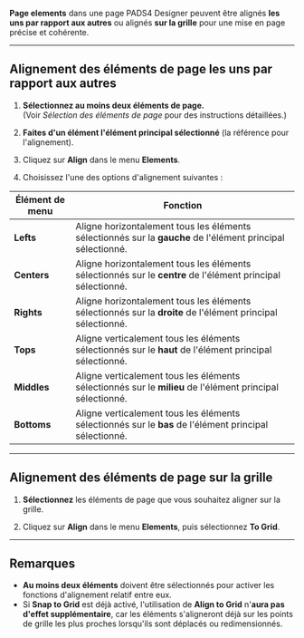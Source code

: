 **Page elements** dans une page PADS4 Designer peuvent être alignés **les uns par rapport aux autres** ou alignés **sur la grille** pour une mise en page précise et cohérente.

***

## Alignement des éléments de page les uns par rapport aux autres

1. **Sélectionnez au moins deux éléments de page.**\
   (Voir *Sélection des éléments de page* pour des instructions détaillées.)

2. **Faites d'un élément l'élément principal sélectionné** (la référence pour l'alignement).

3. Cliquez sur **Align** dans le menu **Elements**.

4. Choisissez l'une des options d'alignement suivantes :

| Élément de menu | Fonction                                                                                                    |
| --------------- | ----------------------------------------------------------------------------------------------------------- |
| **Lefts**       | Aligne horizontalement tous les éléments sélectionnés sur la **gauche** de l'élément principal sélectionné. |
| **Centers**     | Aligne horizontalement tous les éléments sélectionnés sur le **centre** de l'élément principal sélectionné. |
| **Rights**      | Aligne horizontalement tous les éléments sélectionnés sur la **droite** de l'élément principal sélectionné. |
| **Tops**        | Aligne verticalement tous les éléments sélectionnés sur le **haut** de l'élément principal sélectionné.     |
| **Middles**     | Aligne verticalement tous les éléments sélectionnés sur le **milieu** de l'élément principal sélectionné.   |
| **Bottoms**     | Aligne verticalement tous les éléments sélectionnés sur le **bas** de l'élément principal sélectionné.      |

***

## Alignement des éléments de page sur la grille

1. **Sélectionnez** les éléments de page que vous souhaitez aligner sur la grille.

2. Cliquez sur **Align** dans le menu **Elements**, puis sélectionnez **To Grid**.

***

## Remarques

* **Au moins deux éléments** doivent être sélectionnés pour activer les fonctions d'alignement relatif entre eux.
* Si **Snap to Grid** est déjà activé, l'utilisation de **Align to Grid** n'**aura pas d'effet supplémentaire**, car les éléments s'aligneront déjà sur les points de grille les plus proches lorsqu'ils sont déplacés ou redimensionnés.
